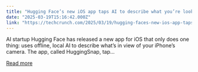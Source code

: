 ```yaml
---
title: "Hugging Face’s new iOS app taps AI to describe what you’re looking at"
date: "2025-03-19T15:16:42.000Z"
link: "https://techcrunch.com/2025/03/19/hugging-faces-new-ios-app-taps-ai-to-describe-what-youre-looking-at/"
---
```


AI startup Hugging Face has released a new app for iOS that only does one thing: uses offline, local AI to describe what&#8217;s in view of your iPhone&#8217;s camera. The app, called HuggingSnap, tap...

[Read more](https://techcrunch.com/2025/03/19/hugging-faces-new-ios-app-taps-ai-to-describe-what-youre-looking-at/)
